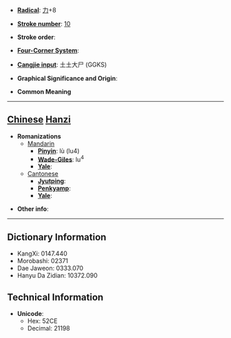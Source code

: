 * '''[[Wiktionary:Chinese radical index| Radical]]''': [[Wiktionary:Chinese radical index 力|力]]+8

* '''[[Wiktionary:Chinese total strokes index|Stroke number]]''': [[Wiktionary:Chinese total strokes index 10|10]]

* '''Stroke order''': 

* '''[[Wiktionary:Chinese four corner index|Four-Corner System]]''': 

* '''[[Wiktionary:Chinese Cangjie index|Cangjie input]]''': 土土大尸 (GGKS)

* '''Graphical Significance and Origin''': 

* '''Common Meaning'''

----

== [[Chinese]] [[Hanzi]] ==

* '''Romanizations'''
** [[Mandarin]]
*** '''[[Pinyin]]''': lù (lu4)
*** '''[[Wade-Giles]]''': lu<sup>4</sup>
*** '''[[Yale]]''': 
**[[Cantonese]]
***'''[[Jyutping]]''':
***'''[[Penkyamp]]''': 
***'''[[Yale]]''': 

* '''Other info''': 

----

== Dictionary Information ==

* KangXi: 0147.440
* Morobashi: 02371
* Dae Jaweon: 0333.070
* Hanyu Da Zidian: 10372.090

== Technical Information ==

* '''Unicode''':
** Hex: 52CE
** Decimal: 21198